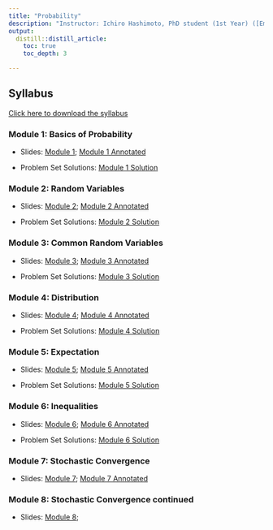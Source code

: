 ```yaml
---
title: "Probability"
description: "Instructor: Ichiro Hashimoto, PhD student (1st Year) ([Email](mailto:ichiro.hashimoto@mail.utoronto.ca))"
output:
  distill::distill_article:
    toc: true
    toc_depth: 3

---
```



## Syllabus

[Click here to download the syllabus](Probability/2023/Syllabus/Bootcamp_Probability_Syllabus.pdf)


<!--
## Lectures

Material will be added here as the course progresses.
-->


### Module 1: Basics of Probability

- Slides: [Module 1](Probability/2023/Slides/Module_1.pdf); 
[Module 1 Annotated](Probability/2023/Slides/Module_1_annotated.pdf) 

- Problem Set Solutions: [Module 1 Solution](Probability/2023/Solutions/Module_1_Solutions.pdf) 


### Module 2: Random Variables

- Slides: [Module 2](Probability/2023/Slides/Module_2.pdf); 
[Module 2 Annotated](Probability/2023/Slides/Module_2_annotated.pdf) 

- Problem Set Solutions: [Module 2 Solution](Probability/2023/Solutions/Module_2_Solutions.pdf) 

### Module 3: Common Random Variables

- Slides: [Module 3](Probability/2023/Slides/Module_3.pdf); 
[Module 3 Annotated](Probability/2023/Slides/Module_3_annotated.pdf) 

- Problem Set Solutions: [Module 3 Solution](Probability/2023/Solutions/Module_3_Solutions.pdf) 


### Module 4: Distribution

- Slides: [Module 4](Probability/2023/Slides/Module_4.pdf); 
[Module 4 Annotated](Probability/2023/Slides/Module_4_annotated.pdf) 

- Problem Set Solutions: [Module 4 Solution](Probability/2023/Solutions/Module_4_Solutions.pdf) 


### Module 5: Expectation

- Slides: [Module 5](Probability/2023/Slides/Module_5.pdf); [Module 5 Annotated](Probability/2023/Slides/Module_5_annotated.pdf) 

- Problem Set Solutions: [Module 5 Solution](Probability/2023/Solutions/Module_5_Solutions.pdf) 


### Module 6: Inequalities

- Slides: [Module 6](Probability/2023/Slides/Module_6.pdf); 
[Module 6 Annotated](Probability/2023/Slides/Module_6_annotated.pdf) 

- Problem Set Solutions: [Module 6 Solution](Probability/2023/Solutions/Module_6_Solutions.pdf) 

### Module 7: Stochastic Convergence

- Slides: [Module 7](Probability/2023/Slides/Module_7.pdf); 
[Module 7 Annotated](Probability/2023/Slides/Module_7_annotated.pdf) 

<!--
- Problem Set Solutions: [Module 7 Solution](Probability/2023/Solutions/Module_7_Solutions.pdf) 
-->

### Module 8: Stochastic Convergence continued

- Slides: [Module 8](Probability/2023/Slides/Module_8.pdf); 

<!--
[Module 8 Annotated](Probability/2023/Slides/Module_8_annotated.pdf) 

- Problem Set Solutions: [Module 8 Solution](Probability/2023/Solutions/Module_8_Solutions.pdf) 
-->

<!--
### Module 9: Limit Theorems

- Slides: [Module 9](Probability/2023/Slides/Module_9.pdf); [Module 9 Annotated](Probability/2023/Slides/Module_9_annotated.pdf) 

- Problem Set Solutions: [Module 9 Solution](Probability/2023/Solutions/Module_9_Solutions.pdf) 
-->

<!--
### Module 10: Limit Theorems continued

- Slides: [Module 10](Probability/2023/Slides/Module_10.pdf); [Module 10 Annotated](Probability/2023/Slides/Module_10_annotated.pdf) 

- Problem Set Solutions: [Module 10 Solution](Probability/2023/Solutions/Module_10_Solutions.pdf) 
-->

